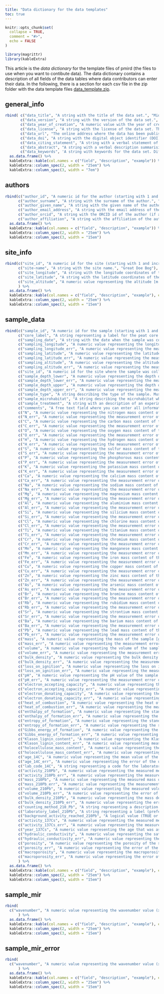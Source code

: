 ```yaml
---
title: "Data dictionary for the data templates"
toc: true
---
```


```r
knitr::opts_chunk$set(
  collapse = TRUE,
  comment = "#>",
  echo = FALSE
)
```

```r
library(magrittr)
library(kableExtra)
```


This article is the *data dictionary* for the template files of pmird (the files to use when you want to contibute data). The data dictionary contains a description of all fields of the data tables where data contributors can enter their data. In the following, there is a section for each csv file in the zip folder with the data template files [data_template.zip](https://github.com/henningte/pmird/data_template.zip).

## general_info

```r
rbind( c("data_title", "A string with the title of the data set.", "Mid infrared spectra and physicochemical data of two peat cores from Alaskian bogs."),
       c("data_version", "A string with the version of the data set.", "1.2"),
       c("data_year_of_creation", "A numeric value with the year of creation of the data set.", "2012"),
       c("data_license", "A string with the license of the data set. This must be CC-BY 4.0 for the data to be usable in pmird.", "CC-BY 4.0"),
       c("data_url", "The online address where the data has been published or is available (fill in if available).", "doerepo.org/data/df345.345.1233"),
       c("data_doi", "A string with the digital object identifier (DOI) of the data set (fill in if available).", "df345.345.1233"),
       c("data_citing_statement", "A string with a verbal statement of how to cite the data set. This will be used to automatically generate citations of the data set in pmird.", "John Doe (2012): Mid infrared spectra and physicochemical data of two peat cores from Alaskian bogs. URL: doerepo.org/data/df345.345.1233. DOI: df345.345.1233."),
       c("data_abstract", "A string with a verbal description summarising the data set.", "..."),
       c("data_keywords", 'A string with keywords for the data set. Different keywords have to be separated with ";". ___ todo: search if there is a common dictionary for terms to use.', "peat; FTIR; Alaska; bog; radiocarbon dating; nitrogen; carbon; oxygen; bulk density;")) %>%
  as.data.frame() %>%
  kableExtra::kable(col.names = c("field", "description", "example")) %>%
  kableExtra::column_spec(2, width = "25em") %>%
  kableExtra::column_spec(3, width = "7em")
```

## authors

```r
rbind(c("author_id", "A numeric id for the author (starting with 1 and increasing by 1).", "1"),
      c("author_surname", "A string with the surname of the author.", "Doe"),
      c("author_given_name", "A string with the given name of the author.", "John"),
      c("author_email_address", "A string with the email address of the author.", "john.doe@foo.com"),
      c("author_orcid", "A string with the ORCID id of the author (if available).", "0000-0002-3993-1182"),
      c("author_affiliation", "A string with the affiliation of the author.", "Institute for peat research, John Doe University, Main street 32, GB-34787")) %>%
  as.data.frame() %>%
  kableExtra::kable(col.names = c("field", "description", "example")) %>%
  kableExtra::column_spec(2, width = "25em") %>%
  kableExtra::column_spec(3, width = "15em")
```

## site_info

```r
rbind(c("site_id", "A numeric id for the site (starting with 1 and increasing by 1).", "1"),
      c("site-name", "A string with the site name.", "Great Doe Bog"),
      c("site_longitude", "A string with the longitude coordinates of the site (based on the WGS 84 reference system) [°W].", "79.982"),
      c("site_latitude", "A string with the latitude coordinates of the site (based on the WGS 84 reference system) [°N].", "40.446"),
      c("site_altitude", "A numeric value representing the altitude [m above sea level] of the site", "533")
      ) %>%
  as.data.frame() %>%
  kableExtra::kable(col.names = c("field", "description", "example"), escape = FALSE) %>%
  kableExtra::column_spec(2, width = "25em") %>%
  kableExtra::column_spec(3, width = "15em")
```

## sample_data

```r
rbind(c("sample_id", "A numeric id for the sample (starting with 1 and increasing by 1).", "1"),
      c("core_label", "A string representing a label for the peat core (if the sample was taken from a peat core). This can be a custom label.", "FT_II"),
      c("sampling_date", "A string with the date when the sample was collected (in the field) with the format YYYY-MM-DD.", "2010-05-15"),
      c("sampling_longitude", "A numeric value representing the longitude coordinates of the exact sampling position (based on the WGS 84 reference system) [°W].", "79.983"),
      c("sampling_longitude_err", "A numeric value representing the measurement error of the longitude coordinates of the exact sampling position (based on the WGS 84 reference system) [°W].", "0.003"),
      c("sampling_latitude", "A numeric value representing the latitude coordinates of the exact sampling position (based on the WGS 84 reference system) [°N].", "40.447"),
      c("sampling_latitude_err", "A numeric value representing the measurement error of the latitude coordinates of the exact sampling position (based on the WGS 84 reference system) [°N].", "0.005"),
      c("sampling_altitude", "A numeric value representing the altitude of the exact sampling position [m above sea level].", "543"),
      c("sampling_altitude_err", "A numeric value representing the measurement error of the altitude of the exact sampling position [m above sea level].", "5.2"),
      c("site_id", "A numeric id for the site where the sample was collected. This should be the corresponding value in the file site_info.csv.", "1"),
      c("sample_depth_lower", "A numeric value representing the depth of the lower boundary of a sample relative to the land surface (e.g. peat surface) [cm].", "15"),
      c("sample_depth_lower_err", "A numeric value representing the measurement error of the lower boundary of a sample [cm].", "0.2"),
      c("sample_depth_upper", "A numeric value representing the depth of the upper boundary of a sample relative to the land surface (e.g. peat surface) [cm].", "12"),
      c("sample_depth_upper_err", "A numeric value representing the measurement error of the upper boundary of a sample [cm].", "0.2"),
      c("sample_type", "A string describing the type of the sample. Must be one of 'peat', 'dom', 'vegetation', 'litter'. You can invent a new category if these are not matching.", "peat"),
      c("sample_microhabitat", "A string describing the microhabitat where the sample was collected. For peat, this should be one of 'hummock', 'hollow', 'lawn', 'pond'. In other cases, a custom value can be used.", "hummock"),
      c("sample_treatment", "A string with an description of an experimental tratment if this was applied. By default, this should be 'control', indicating that there was no manipulation. If there was any experimental manipulation, this can be abbreviated by a label (e.g. by a treatment level) that is defined in the textual description of the project (in the file 'description.docx').", "control"),
      c("comments", "A free text field where you can enter all information related to the sample that is not covered by the remaining fields. For example you could provide information on potential contamination sources, issues with specific parameters, additional information to the sampling site, e.g. present vegetation, past vegetation, specific conditions during sampling, ... .", "..."),
      c("N", "A numeric value representing the nitrogen mass content of the sample [mass-%].", "1.345"),
      c("N_err", "A numeric value representing the measurement error of the nitrogen mass content value of the sample [mass-%].", "0.02"),
      c("C", "A numeric value representing the carbon mass content of the sample [mass-%].", "35.44"),
      c("C_err", "A numeric value representing the measurement error of the carbon mass content value of the sample [mass-%].", "0.3"),
      c("O", "A numeric value representing the oxygen mass content of the sample [mass-%].", "28.54"),
      c("O_err", "A numeric value representing the measurement error of the oxygen mass content value of the sample [mass-%].", "1.2"),
      c("H", "A numeric value representing the hydrogen mass content of the sample [mass-%].", "5.16"),
      c("H_err", "A numeric value representing the measurement error of the hydrogen mass content value of the sample [mass-%].", "0.3"),
      c("S", "A numeric value representing the sulfur mass content of the sample [mass-ppm].", "472.0"),
      c("S_err", "A numeric value representing the measurement error of the sulfur mass content value of the sample [mass-ppm].", "12.4"),
      c("P", "A numeric value representing the phosphorous mass content of the sample [mass-ppm].", "263.6"),
      c("P_err", "A numeric value representing the measurement error of the phosphorous mass content value of the sample [mass-ppm].", "5.4"),
      c("K", "A numeric value representing the potassium mass content of the sample [mass-ppm].", "481.0"),
      c("K_err", "A numeric value representing the measurement error of the potassium mass content value of the sample [mass-ppm].", "5.6"),
      c("Ca", "A numeric value representing the calcium mass content of the sample [mass-ppm].", "1353.0"),
      c("Ca_err", "A numeric value representing the measurement error of the calcium mass content value of the sample [mass-ppm].", "7.6"),
      c("Na", "A numeric value representing the sodium mass content of the sample [mass-ppm].", "104.0"),
      c("Na_err", "A numeric value representing the measurement error of the sodium mass content value of the sample [mass-ppm].", "6.7"),
      c("Mg", "A numeric value representing the magnesium mass content of the sample [mass-ppm].", "520.0"),
      c("Mg_err", "A numeric value representing the measurement error of the magnesium mass content value of the sample [mass-ppm].", "3.2"),
      c("Al", "A numeric value representing the aluminium mass content of the sample [mass-ppm].", "859.0"),
      c("Al_err", "A numeric value representing the measurement error of the aluminium mass content value of the sample [mass-ppm].", "3.2"),
      c("Si", "A numeric value representing the silicium mass content of the sample [mass-ppm].", "1681.5"),
      c("Si_err", "A numeric value representing the measurement error of the silicium mass content value of the sample [mass-ppm].", "9.7"),
      c("Cl", "A numeric value representing the chlorine mass content of the sample [mass-ppm].", "410.0"),
      c("Cl_err", "A numeric value representing the measurement error of the chlorine mass content value of the sample [mass-ppm].", "5.4"),
      c("Ti", "A numeric value representing the titanium mass content of the sample [mass-ppm].", "523.6"),
      c("Ti_err", "A numeric value representing the measurement error of the titanium mass content value of the sample [mass-ppm].", "5.6"),
      c("Cr", "A numeric value representing the chromium mass content of the sample [mass-ppm].", "4.02"),
      c("Cr_err", "A numeric value representing the measurement error of the chromium mass content value of the sample [mass-ppm].", "0.04"),
      c("Mn", "A numeric value representing the manganese mass content of the sample [mass-ppm].", "23.6"),
      c("Mn_err", "A numeric value representing the measurement error of the manganese mass content value of the sample [mass-ppm].", "0.04"),
      c("Fe", "A numeric value representing the iron mass content of the sample [mass-ppm].", "468"),
      c("Fe_err", "A numeric value representing the measurement error of the iron mass content value of the sample [mass-ppm].", "2.3"),
      c("Cu", "A numeric value representing the copper mass content of the sample [mass-ppm].", "10.8"),
      c("Cu_err", "A numeric value representing the measurement error of the copper mass content value of the sample [mass-ppm].", "0.2"),
      c("Zn", "A numeric value representing the zinc mass content of the sample [mass-ppm].", "3.9"),
      c("Zn_err", "A numeric value representing the measurement error of the zinc mass content value of the sample [mass-ppm].", "0.3"),
      c("As", "A numeric value representing the arsenic mass content of the sample [mass-ppm].", "1.19"),
      c("As_err", "A numeric value representing the measurement error of the arsenic mass content value of the sample [mass-ppm].", "0.3"),
      c("Br", "A numeric value representing the bromine mass content of the sample [mass-ppm].", "26.55"),
      c("Br_err", "A numeric value representing the measurement error of the bromine mass content value of the sample [mass-ppm].", "0.5"),
      c("Rb", "A numeric value representing the rubidium mass content of the sample [mass-ppm].", "1.8"),
      c("Rb_err", "A numeric value representing the measurement error of the rubidium mass content value of the sample [mass-ppm].", "0.1"),
      c("Sr", "A numeric value representing the strontium mass content of the sample [mass-ppm].", "8.8"),
      c("Sr_err", "A numeric value representing the measurement error of the strontium mass content value of the sample [mass-ppm].", "0.2"),
      c("Ba", "A numeric value representing the barium mass content of the sample [mass-ppm].", "482.7"),
      c("Ba_err", "A numeric value representing the measurement error of the barium mass content value of the sample [mass-ppm].", "2"),
      c("Pb", "A numeric value representing the lead mass content of the sample [mass-ppm].", "29.72"),
      c("Pb_err", "A numeric value representing the measurement error of the lead mass content value of the sample [mass-ppm].", "0.4"),
      c("mass", "A numeric value representing the mass of the sample [g]. This is the mass of the extracted sample and masses of subsets of the sample may differ (for example: A peat layer dried at 105 degree C may have a mass of 200 g. This is the value to be reported. After milling, 10 g may be used to measure the pH value (this value should not be reported here, but in the description of the methods or in column 'comments'.))", "200"),
      c("mass_err", "A numeric value representing the measurement error of the mass of the sample [g].", "0.01"),
      c("volume", "A numeric value representing the volume of the sample [cm<sup>3</sup>].", "20"),
      c("volume_err", "A numeric value representing the measurement error of the volume of the sample [cm<sup>3</sup>].", "0.1 cm<sup>3</sup>"),
      c("bulk_density", "A numeric value representing the bulk density of the sample [g cm<sup>-3</sup>].", "0.2"),
      c("bulk_density_err", "A numeric value representing the measurement error of the bulk density of the sample [g cm<sup>-3</sup>].", "0.03"),
      c("loss_on_ignition", "A numeric value representing the loss on ignition of the sample [mass-%].", "87.5"),
      c("loss_on_ignition_err", "A numeric value representing the measurement error of the loss on ignition value of the sample [mass-%].", "4.3"),
      c("pH", "A numeric value representing the pH value of the sample.", "5.4"),
      c("pH_err", "A numeric value representing the measurement error of the pH value value of the sample.", "0.8"),
      c("electron_accepting_capacity", "A numeric value representing the electron accepting capacity (EAC) of the sample [&mu;mol (g C)<sup>-1</sup>].", "115.81"),
      c("electron_accepting_capacity_err", "A numeric value representing the measurement error of the electron accepting capacity (EAC) of the sample [&mu;mol (g C)<sup>-1</sup>].", "75.63"),
      c("electron_donating_capacity", "A numeric value representing the electron donating capacity (EDC) of the sample [&mu;mol (g C)<sup>-1</sup>].", "376.34"),
      c("electron_donating_capacity_err", "A numeric value representing the measurement error of the electron donating capacity (EDC) of the sample [&mu;mol (g C)<sup>-1</sup>].", "56.45"),
      c("heat_of_combustion", "A numeric value representing the heat of combustion of the sample (using a molecular formular informed by element measurements of the sample) [kJ mol<sup>-1</sup>].", "-780"),
      c("heat_of_combustion_err", "A numeric value representing the measurement error of the heat of combustion of the sample (using a molecular formular informed by element measurements of the sample) [kJ mol<sup>-1</sup>].", "25"),
      c("enthalpy_of_formation", "A numeric value representing the standard enthalpy of formation of the sample (using a molecular formular informed by element measurements of the sample) [kJ mol<sup>-1</sup>].", "450"),
      c("enthalpy_of_formation_err", "A numeric value representing the measurement error of the standard enthalpy of formation of the sample (using a molecular formular informed by element measurements of the sample) [kJ mol<sup>-1</sup>].", "25"),
      c("entropy_of_formation", "A numeric value representing the standard entropy of formation of the sample [J K<sup>-1</sup> mol<sup>-1</sup>].", "450"),
      c("entropy_of_formation_err", "A numeric value representing the standard entropy of formation of the sample [J K<sup>-1</sup> mol<sup>-1</sup>].", "20"),
      c("Gibbs_energy_of_formation", "A numeric value representing the standard Gibbs energy of formation of the sample [kJ mol<sup>-1</sup>].", "450"),
      c("Gibbs_energy_of_formation_err", "A numeric value representing the measurement error of the standard Gibbs energy of formation of the sample [kJ mol<sup>-1</sup>].", "25"),
      c("Klason_lignin_content", "A numeric value representing the Klason lignin content of the sample [mass-%].", "26"),
      c("Klason_lignin_content_err", "A numeric value representing measurement error of the Klason lignin content of the sample [mass-%].", "1"),
      c("holocellulose_mass_content", "A numeric value representing the holocellulose content of the sample [mass-%].", "45"),
      c("holocellulose_mass_content_err", "A numeric value representing measurement error of the holocellulose content of the sample [mass-%].", "1.5"),
      c("age_14C", "A numeric value representing the mean value of the uncalibrated <sup>14</sup>C age of the sample [yr BP].", "1200"),
      c("age_14C_err", "A numeric value representing the error of the uncalibrated <sup>14</sup>C age of the sample [yr].", "80"),
      c("lab_code_14C", "A string representing a code for the laboratory where the <sup>14</sup>C activities were measured (<sup>14</sup>C ages were determined).", "MAMS-"),
      c("activity_210Pb", "A numeric value representing the measured mean value of the <sup>210</sup>Pb activity of the sample [Bq kg<sup>-1</sup>].", "370"),
      c("activity_210Pb_err", "A numeric value representing the measurement error of the <sup>210</sup>Pb activity of the sample [Bq kg<sup>-1</sup>].", "12.3"),
      c("mass_210Pb", "A numeric value representing the measured mass of the subsample on which the <sup>210</sup>Pb activity of the sample was measured [g].", "6"),
      c("mass_210Pb_err", "A numeric value representing the measurement error of the mass of the subsample on which the <sup>210</sup>Pb activity of the sample was measured [g].", "0.01"),
      c("volume_210Pb", "A numeric value representing the measured volume of the subsample on which the <sup>210</sup>Pb activity of the sample was measured [cm<sup>3</sup>].", "10"),
      c("volume_210Pb_err", "A numeric value representing the error of the volume of the subsample on which the <sup>210</sup>Pb activity of the sample was measured [cm<sup>3</sup>].", "0.1"),
      c("bulk_density_210Pb", "A numeric value representing the mass density of the subsample on which the <sup>210</sup>Pb activity of the sample was measured [g cm<sup>-3</sup>].", "0.2"),
      c("bulk_density_210Pb_err", "A numeric value representing the error of the mass density of the subsample on which the <sup>210</sup>Pb activity of the sample was measured [g cm<sup>-3</sup>].", "0.03"),
      c("counting_method_210_Pb", "A string representing a description of the counting method used for measuring the <sup>210</sup>Pb activities (one of alpha, beta or gamma).", "alpha"),
      c("laboratory_label_210Pb", "A string representing a label (preferentially a code, similarly to lab_code_14C) for the laboratory where the <sup>210</sup>Pb activities were measured.", "MAMS-"),
      c("background_activity_reached_210Pb", "A logical value (TRUE or FALSE) indicating if the corresponding  <sup>210</sup>Pb activity in the same row (activity_210Pb) represents (according to the interpretation of the person who dated the core) the supported (background) <sup>210</sup>Pb activity (TRUE) or not (FALSE).", "TRUE"),
      c("activity_137Cs", "A numeric value representing the measured mean value of the <sup>137</sup>Cs activity of the sample [DPM g<sup>-1</sup>] (DPM are disintegrations per second).", "9.1"),
      c("activity_137Cs_err", "A numeric value representing the measurement error of the <sup>137</sup>Cs activity of the sample [DPM g<sup>-1</sup>] (DPM are disintegrations per second).", "1.2"),
      c("year_137Cs", "A numeric value representing the age that was assigned to the sample based on the <sup>137</sup>Cs activity inventory [yr AD] (e.g. by relating it to the date of the Chernobyl accident).", "1963"),
      c("hydraulic_conductivity", "A numeric value representing the saturated hydraulic conductivity (K<sub>s</sub>) of the sample [cm h<sup>-1</sup>].", "4.7863"),
      c("hydraulic_conductivity_err", "A numeric value representing the error of the saturated hydraulic conductivity (K<sub>s</sub>) of the sample [cm h<sup>-1</sup>].", "0.02"),
      c("porosity", "A numeric value representing the porosity of the sample [volume-%].", "82.3"),
      c("porosity_err", "A numeric value representing the error of the porosity of the sample [volume-%].", "2.4"),
      c("macroporosity", "A numeric value representing the macroporosity of the sample [volume-%]. Since the term 'macroporosity' is ambiguous, the term should be defined in the description of the methods if values are available.", "56.3"),
      c("macroporosity_err", "A numeric value representing the error of the macroporosityporosity of the sample [volume-%].", "2.4")
      ) %>%
  as.data.frame() %>%
  kableExtra::kable(col.names = c("field", "description", "example"), escape = FALSE) %>%
  kableExtra::column_spec(2, width = "25em") %>%
  kableExtra::column_spec(3, width = "15em")
```

## sample_mir

```r
rbind(
  c("wavenumber", "A numeric value representing the wavenumber value (x axis value) of the mid infrared spectra [cm<sup>-1</sup>].", "599.2")
      ) %>%
  as.data.frame() %>%
  kableExtra::kable(col.names = c("field", "description", "example"), escape = FALSE) %>%
  kableExtra::column_spec(2, width = "25em") %>%
  kableExtra::column_spec(3, width = "15em")
```

## sample_mir_error

```r
rbind(
  c("wavenumber", "A numeric value representing the wavenumber value (x axis value) of the mid infrared spectra [cm<sup>-1</sup>].", "599.2")
      ) %>%
  as.data.frame() %>%
  kableExtra::kable(col.names = c("field", "description", "example"), escape = FALSE) %>%
  kableExtra::column_spec(2, width = "25em") %>%
  kableExtra::column_spec(3, width = "15em")
```
